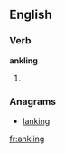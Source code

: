 
==English==

===Verb===
'''ankling'''

# {{present participle of|ankle}}

===Anagrams===
* [[lanking#English|lanking]]

[[fr:ankling]]